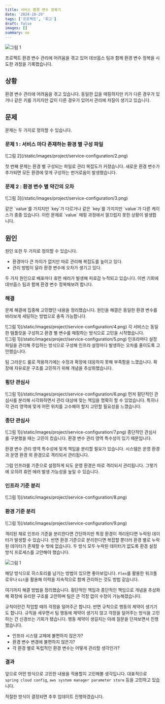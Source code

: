 ```yaml
---
title: 서비스 환경 변수 정복기
date: '2024-10-29'
tags: ['프로젝트', '회고']
draft: false
images: []
summary: oo
---
```


![그림 1](/static/images/project/service-configuration/1.png)

프로젝트 환경 변수 관리에 어려움을 겪고 있어 데브옵스 팀과 함께 환경 변수 정복을 시도한 과정을 기록했습니다.

## 상황

환경 변수 관리에 어려움을 겪고 있습니다.
동일한 값을 매핑하지만 키가 다른 경우가 있거나 같은 키를 가지지만 값이 다른 경우가 있어서 관리에 차질이 생기고 있습니다.

## 문제
문제는 두 가지로 정의할 수 있습니다.

<div className="-mx-2 flex flex-wrap overflow-hidden xl:-mx-2">
    <div className="my-1 w-full overflow-hidden px-2 xl:my-1 xl:w-1/2 xl:px-2">
        <h3>문제 1 : 서비스 마다 존재하는 환경 별 구성 파일</h3>
        ![그림 2](/static/images/project/service-configuration/2.png)
        <p>첫 번째 문제는 환경 별 구성되는 파일로 관리 복잡도가 커졌습니다. 새로운 환경 변수가 추가되면 모든 환경에 맞게 구성하는 번거로움이 발생했습니다.</p>
    </div>
    <div className="my-1 w-full overflow-hidden px-2 xl:my-1 xl:w-1/2 xl:px-2">
        <h3>문제 2 : 환경 변수 별 약간의 오차</h3>
        ![그림 3](/static/images/project/service-configuration/3.png)
        <p>같은 `value`를 가지지만 `key`가 다르거나 같은 `key`를 가지지만 `value`가 다른 케이스가 종종 있습니다. 이런 문제로 `value` 매핑 과정에서 껄끄럽지 못한 상황이 발생합니다.</p>
    </div>
</div>

## 원인

원인 또한 두 가지로 정의할 수 있습니다.

- 환경마다 큰 차이가 없지만 따로 관리해 복잡도를 높이고 있다.
- 관리 방법이 달라 환경 변수에 오차가 생기고 있다.

두 가지 원인으로 배포마다 휴먼 에러가 발생해 피로감 누적되고 있습니다.
이번 기회에 데브옵스 팀과 함께 환경 변수 정복해보려 합니다.

### 해결

문제 해결에 집중해 고민했던 내용을 정리했습니다.
원인을 해결은 동일한 환경 변수를 바라보게 세팅하는 방법으로 충족 가능합니다.

<div className="-mx-2 flex flex-wrap overflow-hidden xl:-mx-2">
    <div className="my-1 w-full overflow-hidden px-2 xl:my-1 xl:w-1/2 xl:px-2">
        ![그림 1](/static/images/project/service-configuration/4.png)
        각 서비스는 동일한 템플릿을 구성하고 환경 별 변수를 매핑하는 방식으로 고민을 시작했습니다.
    </div>
    <div className="my-1 w-full overflow-hidden px-2 xl:my-1 xl:w-1/2 xl:px-2">
        ![그림 1](/static/images/project/service-configuration/5.png)
        인프라마다 설정 파일을 관리해 주입하는 방식으로 구성해 인프라 설정마다 발생하는 오차를 줄이도록 고안했습니다.
    </div>
</div>

팀 그라운드 룰로 적용하기에는 수정과 확장에 대응하지 못해 부족함을 느꼈습니다.
확장에 자유로운 구조를 고민하기 위해 개념을 추상화했습니다.

<div className="-mx-2 flex flex-wrap overflow-hidden xl:-mx-2">
    <div className="my-1 w-full overflow-hidden px-2 xl:my-1 xl:w-1/2 xl:px-2">
        <h3>횡단 관심사</h3>
        ![그림 1](/static/images/project/service-configuration/6.png)
        먼저 횡단적인 관심사를 분리해 시각화하면서 관리 대상에 맞는 책임을 명확히 할 수 있었습니다. 특히나 각 관리 영역에 맞게 어떤 위치를 고수해야 할지 고민할 필요성을  느꼈습니다.
    </div>
    <div className="my-1 w-full overflow-hidden px-2 xl:my-1 xl:w-1/2 xl:px-2">
        <h3>종단 관심사</h3>
        ![그림 1](/static/images/project/service-configuration/7.png)
        종단적인 관심사를 구분했을 때는 고민이 컸습니다. 환경 변수 관리 영역 특수성이 있기 때문입니다.
    </div>
</div>

환경 변수 관리 영역 특수성에 맞게 책임을 분리할 필요가 있습니다.
시스템은 운영 환경과 운영 환경 외 환경으로 격리되서 관리됩니다.

그럼 인프라를 기준으로 설정하게 되도 운영 환경은 따로 격리되서 관리됩니다.
그렇기에 오히려 휴먼 에러 발생 가능성을 높일 수 있습니다.

<div className="-mx-2 flex flex-wrap overflow-hidden xl:-mx-2">
    <div className="my-1 w-full overflow-hidden px-2 xl:my-1 xl:w-1/2 xl:px-2">
        <h3>인프라 기준 분리</h3>
        ![그림 1](/static/images/project/service-configuration/8.png)
    </div>
    <div className="my-1 w-full overflow-hidden px-2 xl:my-1 xl:w-1/2 xl:px-2">
        <h3>환경 기준 분리</h3>
        ![그림 1](/static/images/project/service-configuration/9.png)
    </div>
</div>

격리된 채로 인프라 기준을 분리한다면 간단하지만 특정 환경이 격리된다면 누락된 데이터가 발생할 수 있습니다.
반면 환경 기준으로 분리한다면 복잡할 뿐더러 환경 별로 누락된 데이터가 존재할 수 밖에 없습니다.
두 방식 모두 누락된 데이터가 없도록 환경 설정 방식 프로세스를 고안해야 했습니다.

![그림 1](/static/images/project/service-configuration/10.png)

해당 방식으로 히스토리를 남기는 방법이 있으면 좋아보입니다.
`Flex`를 활용한 워크플로우나 `Git`을 활용해 이력을 지속적으로 함께 관리하는 것도 방법 같습니다.

여기까지 해결 방법을 정리했습니다.
횡단적인 책임과 종단적인 책임으로 개념을 추상화해 확장에 유리한 구조를 고안하며 팀은 큰 걱정 없이 수정이 가능해졌습니다.

규칙이란건 작업할 때의 걱정을 덜어주곤 합니다.
반면 규칙으로 행동의 제약이 생기기도 합니다.
규칙을 세우면서 팀 행동에 제약이 생기지 않고 걱정을 덜어주는 방식을 고민하는 건 신경쓰는 기회가 됐습니다.
행동 제약이 생길지는 아래 질문을 던져보면서 진행했습니다.

- 인프라 시스템 교체에 불편하지 않은가?
- 환경 변수 변경에 불편하지 않은가?
- 각 환경 별로 독립적인 환경 변수는 어떻게 관리할 생각인가?

### 결과

앞으로 어떤 방식으로 고민한 내용을 적용할지 고민해볼 생각입니다.
대표적으로 `spring cloud config`, `aws system manager parameter store` 등을 고민하고 있습니다.

적절한 방식이 결정되면 추후 업데이트 진행하겠습니다.


